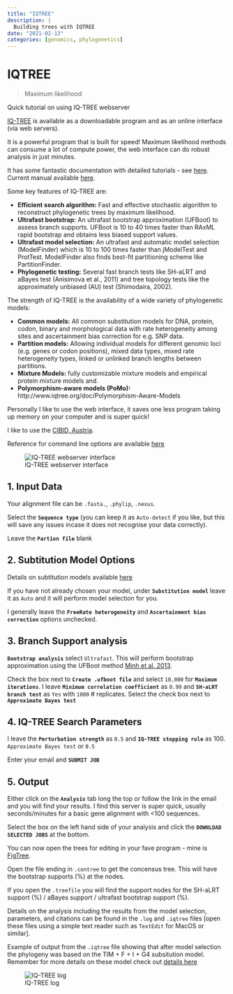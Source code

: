 ```yaml
---
title: "IQTREE"
description: |
  Building trees with IQTREE
date: "2021-02-13"
categories: [genomics, phylogenetics]
---
```


# IQTREE

> Maximum likelihood

[Quick tutorial on using IQ-TREE webserver]{.badge .badge-info}

[IQ-TREE](http://www.iqtree.org/) is available as a downloadable program and as an online interface (via web servers).

It is a powerful program that is built for speed! Maximum likelihood methods can consume a lot of compute power, the web interface can do robust analysis in just minutes.

It has some fantastic documentation with detailed tutorials - see [here](http://www.iqtree.org/doc/). Current manual available [here](http://www.iqtree.org/doc/iqtree-doc.pdf).

Some key features of IQ-TREE are:

-   **Efficient search algorithm:** Fast and effective stochastic algorithm to reconstruct phylogenetic trees by maximum likelihood.
-   **Ultrafast bootstrap:** An ultrafast bootstrap approximation (UFBoot) to assess branch supports. UFBoot is 10 to 40 times faster than RAxML rapid bootstrap and obtains less biased support values.
-   **Ultrafast model selection:** An ultrafast and automatic model selection (ModelFinder) which is 10 to 100 times faster than jModelTest and ProtTest. ModelFinder also finds best-fit partitioning scheme like PartitionFinder.
-   **Phylogenetic testing:** Several fast branch tests like SH-aLRT and aBayes test (Anisimova et al., 2011) and tree topology tests like the approximately unbiased (AU) test (Shimodaira, 2002).

The strength of IQ-TREE is the availability of a wide variety of phylogenetic models:

-   **Common models:** All common substitution models for DNA, protein, codon, binary and morphological data with rate heterogeneity among sites and ascertainment bias correction for e.g. SNP data.
-   **Partition models:** Allowing individual models for different genomic loci (e.g. genes or codon positions), mixed data types, mixed rate heterogeneity types, linked or unlinked branch lengths between partitions.
-   **Mixture Models:** fully customizable mixture models and empirical protein mixture models and.
-   **Polymorphism-aware models (PoMo):** http://www.iqtree.org/doc/Polymorphism-Aware-Models

Personally I like to use the web interface, it saves one less program taking up memory on your computer and is super quick!

I like to use the [CIBID, Austria](http://iqtree.cibiv.univie.ac.at/).

Reference for command line options are available [here](http://www.iqtree.org/doc/Command-Reference)

![IQ-TREE webserver interface](iqtree-webserver.png)

## 1. Input Data

Your alignment file can be `.fasta.`, `.phylip`, `.nexus`.

Select the **`Sequence type`** (you can keep it as `Auto-detect` if you like, but this will save any issues incase it does not recognise your data correctly).

Leave the **`Partion file`** blank

## 2. Subtitution Model Options

Details on subtitution models available [here](http://www.iqtree.org/doc/Substitution-Models)

If you have not already chosen your model, under **`Substitution model`** leave it as `Auto` and it will perform model selection for you.

I generally leave the **`FreeRate heterogeneity`** and **`Ascertainment bias correction`** options unchecked.

## 3. Branch Support analysis

**`Bootstrap analysis`** select `Ultrafast`. This will perform bootstrap approximation using the UFBoot method [Minh et al. 2013](http://dx.doi.org/10.1093/molbev/mst024).

Check the box next to **`Create .ufboot file`** and select `10,000` for **`Maximum iterations`**. I leave **`Minimum correlation coefficient`** as `0.99` and **`SH-aLRT branch test`** as `Yes` with `1000` \# replicates. Select the check box next to **`Approximate Bayes test`**

## 4. IQ-TREE Search Parameters

I leave the **`Perturbation strength`** as `0.5` and **`IQ-TREE stopping rule`** as 100. `Approximate Bayes test` or `0.5`

Enter your email and **`SUBMIT JOB`**

## 5. Output

Either click on the **`Analysis`** tab long the top or follow the link in the email and you will find your results. I find this server is super quick, usually seconds/minutes for a basic gene alignment with \<100 sequences.

Select the box on the left hand side of your analysis and click the **`DOWNLOAD SELECTED JOBS`** at the bottom.

You can now open the trees for editing in your fave program - mine is [FigTree](http://tree.bio.ed.ac.uk/software/figtree/).

Open the file ending in `.contree` to get the concensus tree. This will have the bootstrap supports (%) at the nodes.

If you open the `.treefile` you will find the support nodes for the SH-aLRT support (%) / aBayes support / ultrafast bootstrap support (%).

Details on the analysis including the results from the model selection, parameters, and citations can be found in the `.log` and `.iqtree` files \[open these files using a simple text reader such as `TextEdit` for MacOS or similar\].

Example of output from the `.iqtree` file showing that after model selection the phylogeny was based on the TIM + F + I + G4 subsitution model. Remember for more details on these model check out [details here](http://www.iqtree.org/doc/Substitution-Models)

![IQ-TREE log](iqtree-log.png)
